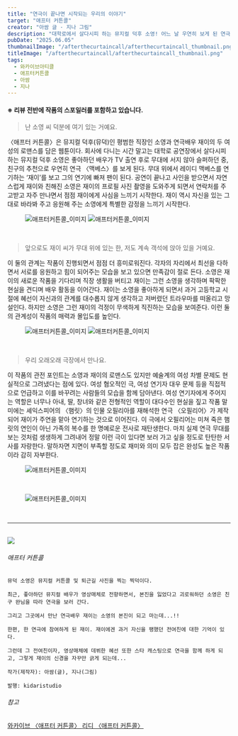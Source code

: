 ```yaml
---
title: "연극이 끝나면 시작되는 우리의 이야기"
target: "애프터 커튼콜"
creator: "아쌈 글 · 지나 그림"
description: "대학로에서 살다시피 하는 뮤지컬 덕후 소영! 어느 날 우연히 보게 된 연극 〈맥베스〉에서 배우 '재이'의 연기에 푹 빠져버린다."
pubDate: "2025.06.05"
thumbnailImage: "/afterthecurtaincall/afterthecurtaincall_thumbnail.png"
titleImage: "/afterthecurtaincall/afterthecurtaincall_thumbnail.png"
tags:
  - 와카이브아티클
  - 애프터커튼콜
  - 아쌈
  - 지나
---
```


#### ※ 리뷰 전반에 작품의 스포일러를 포함하고 있습니다.

> 난 소영 씨 덕분에 여기 있는 거예요.

〈애프터 커튼콜〉은 뮤지컬 덕후(뮤덕)인 평범한 직장인 소영과 연극배우 재이의 두 여성의 로맨스를 담은 웹툰이다. 회사에 다니는 시간 말고는 대학로 공연장에서 살다시피 하는 뮤지컬 덕후 소영은 좋아하던 배우가 TV 출연 후로 무대에 서지 않아 슬퍼하던 중, 친구의 추천으로 우연히 연극 〈맥베스〉를 보게 된다. 무대 위에서 레이디 맥베스를 연기하는 ‘재이’를 보고 그의 연기에 빠져 팬이 된다. 공연이 끝나고 사인을 받으면서 자연스럽게 재이와 친해진 소영은 재이의 프로필 사진 촬영을 도와주게 되면서 연락처를 주고받고 자주 만나면서 점점 재이에게 사심을 느끼기 시작한다. 재이 역시 자신을 있는 그대로 바라봐 주고 응원해 주는 소영에게 특별한 감정을 느끼기 시작한다.

<figure>
  <img
    src="/afterthecurtaincall/afterthecurtaincall_content1.png"
    alt="애프터커튼콜_이미지"
  />
  <img
    src="/afterthecurtaincall/afterthecurtaincall_content2.png"
    alt="애프터커튼콜_이미지"
  />
</figure>

<br />

> 앞으로도 재이 씨가 무대 위에 있는 한, 저도 계속 객석에 앉아 있을 거예요.

이 둘의 관계는 작품이 진행되면서 점점 더 흥미로워진다. 각자의 자리에서 최선을 다하면서 서로를 응원하고 힘이 되어주는 모습을 보고 있으면 만족감이 절로 든다. 소영은 재이의 새로운 작품을 기다리며 직장 생활을 버티고 재이는 그런 소영을 생각하며 팍팍한 현실을 견디며 배우 활동을 이어간다. 재이는 소영을 좋아하게 되면서 과거 고등학교 시절에 혜선이 자신과의 관계를 대수롭지 않게 생각하고 저버렸던 트라우마를 떠올리고 망설인다. 하지만 소영은 그런 재이의 걱정이 무색하게 직진하는 모습을 보여준다. 이런 둘의 관계성이 작품의 매력과 몰입도를 높인다.

<figure>
  <img
    src="/afterthecurtaincall/afterthecurtaincall_content3.png"
    alt="애프터커튼콜_이미지"
  />
  <img
    src="/afterthecurtaincall/afterthecurtaincall_content4.png"
    alt="애프터커튼콜_이미지"
  />
</figure>

<br />

> 우리 오래오래 극장에서 만나요.

이 작품의 관전 포인트는 소영과 재이의 로맨스도 있지만 예술계의 여성 차별 문제도 현실적으로 그려냈다는 점에 있다. 여성 혐오적인 극, 여성 연기자 대우 문제 등을 직접적으로 언급하고 이를 바꾸려는 사람들의 모습을 함께 담아낸다. 여성 연기자에게 주어지는 역할은 너무나 아내, 딸, 창녀와 같은 전형적인 역할이 대다수인 현실을 짚고 작품 말미에는 셰익스피어의 〈햄릿〉의 인물 오필리아를 재해석한 연극 〈오필리어〉가 제작되어 재이가 주연을 맡아 연기하는 것으로 이어진다. 이 극에서 오필리어는 미쳐 죽은 햄릿의 연인이 아닌 가족의 복수를 한 명예로운 전사로 재탄생한다. 마치 실제 연극 무대를 보는 것처럼 생생하게 그려내어 정말 이런 극이 있다면 보러 가고 싶을 정도로 탄탄한 서사를 자랑한다. 말하자면 지면이 부족할 정도로 재미와 의미 모두 잡은 완성도 높은 작품이라 감히 자부한다.

<figure>
  <img
    src="/afterthecurtaincall/afterthecurtaincall_content5.png"
    alt="애프터커튼콜_이미지"
  />
</figure>

<br />

<figure>
  <img
    src="/afterthecurtaincall/afterthecurtaincall_content6.png"
    alt="애프터커튼콜_이미지"
  />
</figure>
<br />

---

<br />

<div class="target_introduce">
  <img src="/afterthecurtaincall/afterthecurtaincall_cover.jpg" />

  <div>
    <h6>애프터 커튼콜</h6>
    
    뮤덕 소영은 뮤지컬 커튼콜 및 퇴근길 사진을 찍는 찍덕이다.
    
    최근, 좋아하던 뮤지컬 배우가 영상매체로 전향하면서, 본진을 잃었다고 괴로워하던 소영은 친구 완님을 따라 연극을 보러 간다.
    
    그리고 그곳에서 만난 연극배우 재이는 소영의 본진이 되고 마는데...!!
    
    한편, 한 연극에 참여하게 된 재이. 재이에겐 과거 자신을 팽했던 전여친에 대한 기억이 있다.
    
    그런데 그 전여친이자, 영상매체에 데뷔한 혜선 또한 스타 캐스팅으로 연극을 함께 하게 되고, 그렇게 재이의 신경을 자꾸만 긁게 되는데...

    작가(제작자): 아쌈(글), 지나(그림)

    발행: kidaristudio

  </div>
</div>

<div class="relations">
  <h6>참고</h6>
  <a href="https://www.womynarchive.com?s=애프터 커튼콜" target="_blank">
    와카이브 〈애프터 커튼콜〉
  </a>
  <a href="https://ridibooks.com/books/1434015607" target="_blank">
    리디 〈애프터 커튼콜〉
  </a>
</div>
